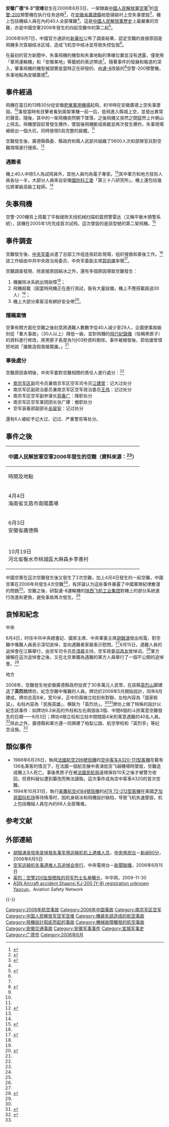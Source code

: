 {{Infobox Airliner accident
|name = 安徽广德6·3空难
|Crash image = 
|Image caption = 
|Date = 2006年6月3日
|Type = 飛行中飛機結冰失控墜毀<ref name="xinhuanet_2006Sept07"/>
|Site = {{CHN}}[[安徽省|安徽省]][[廣德縣|廣德縣]][[柏垫镇|柏垫镇]]姚村上空<ref name="gdly_2008Aug11"/>
|Coordinates = 
|Fatalities = 40（全部）
|Aircraft Type = [[空警-200|空警-200]]（由[[運-8|運-8]]改裝）
|Operator = [[中國人民解放軍空軍|中國人民解放軍空軍]]
|Origin = {{CHN}}安徽[[肥東軍用機場|肥東軍用機場]]<ref name="yzzk_2006Jul02"/>
|Last stopover = 未知
|Destination = 未知
|Tail Number = 未知
|Passengers = 35<ref name="163_KJ2000_Special_P5"/>
|Crew = 5<ref name="163_KJ2000_Special_P5"/>
|Survivors = 0
}}

'''安徽广德“6·3”空难'''發生在2006年6月3日，一架隸屬[[中國人民解放軍空軍|中國人民解放軍空軍]]<ref name="xinhuanet_2006Sept07">{{Cite web|url=http://news.xinhuanet.com/politics/2006-09/07/content_5061228.htm|title=中央军委通报:近期两起特大事故相关责任人受到严肃处理|accessdate=2011-04-03|work=新华网|date=2006-09-07|language=zh-hans|archive-date=2017-04-01|archive-url=https://web.archive.org/web/20170401232338/http://news.xinhuanet.com/politics/2006-09/07/content_5061228.htm|dead-url=no}}</ref>的[[空警-200|空警-200]]預警機在执行任务途時<ref name="xinhuanet_2006Jun04">{{Cite web |url=http://news.xinhuanet.com/mil/2006-06/04/content_4642641.htm |title=中国一架军用运输机失事 |accessdate=2011-04-03 |website=新华网 |date=2006-06-04 |language=zh-hans |archive-date=2017-04-01 |archive-url=https://web.archive.org/web/20170401144903/http://news.xinhuanet.com/mil/2006-06/04/content_4642641.htm |dead-url=no }}</ref>，在[[安徽省|安徽省]][[廣德縣|廣德縣]]柏垫镇姚村上空失事墜毀<ref name="gdly_2008Aug11">{{Cite web|url=http://www.gdly.org.cn/lyzh/HTML/726.html|title=我县建成6·3空难烈士纪念碑|accessdate=2011-04-03|author=今日广德|work=广德旅游|publisher=广德县旅游局|date=2008-08-11|language=zh-hans|deadurl=yes|archiveurl=https://archive.is/20080930142119/http://www.gdly.org.cn/lyzh/HTML/726.html|archivedate=2008-09-30}}</ref>，機上包括機組人員在內的40人全部罹難<ref name="xinhuanet_2006Sept07" />。這是[[中國人民解放軍歷史|中國人民解放軍歷史]]上最嚴重的空難，亦是中國空軍2006年發生的四起空難中的第二起<ref name="stnn">{{Cite web |url=http://www.stnn.cc/weekly/weekly0633/weekly0633_10/200612/t20061206_413344.html |title=紧急应变措施缺乏 中国军机坠毁事故频发 |accessdate=2011-04-03 |work=星岛网刊 |language=zh-hans |archive-url=https://web.archive.org/web/20110413081556/http://www.stnn.cc/weekly/weekly0633/weekly0633_10/200612/t20061206_413344.html |archive-date=2011-04-13 |dead-url=yes }}</ref>。

2006年9月7日，中國官方通訊社[[新華社|新華社]]公佈了調查結果，認定空難的直接原因是飛機多次穿越结冰区域，造成飞机空中结冰並导致失控坠毁<ref name="xinhuanet_2006Sept07" />。

在最初的官方新聞中，失事飛機的機型和失事地點的準確位置並沒有透露，僅使用「軍用運輸機」和「安徽某地」等籠統的表述帶過<ref name="xinhuanet_2006Jun04" />。隨著事件的發展和報道的深入，肇事飛機的機型被證實是當時正在研發的、由[[運-8|運-8]]改裝的<ref name="yzzk_2006Jul02">{{Cite web |url=http://www.yzzk.com/cfm/Content_Archive.cfm?Channel=tl&Path=236390221/26tl1.cfm |title=中國預警機撞山墜毀案中案 |accessdate=2011-04-03 |author=林一民 |work=亞洲週刊 |date=2006-07-02 |language=zh-hk |archive-date=2019-06-09 |archive-url=https://web.archive.org/web/20190609224518/http://www.yzzk.com/cfm/Content_Archive.cfm?Channel=tl&Path=236390221%2F26tl1.cfm |dead-url=no }}</ref>空警-200預警機，失事地點為安徽廣德<ref name="gdly_2008Aug11"/>。

== 事件經過 ==
飛機在當日約13時30分從安徽[[肥東軍用機場|肥東軍用機場]]起飛，約16時在安徽廣德上空失事墜毀。<ref name="yzzk_2006Jul02"/>事發當時有目擊者看到兩架軍機一前一后，低飛進入縣城上空，並發出異常的聲音。隨後，其中的一架飛機突然朝下墜落，之後飛機又突然之間猛然上升朝山上飛去。飛機墜毀前曾發生爆炸，墜毀後飛機斷成兩截並再次發生爆炸。失事現場被砸出一個大坑，同時發現5具完整的屍體。<ref name="stnn"/>

空難發生後，廣德縣縣委、縣政府和縣人武部共組織了5600人次和部隊官兵對空難現場進行搜索。<ref name="guangdemz_2011Sept26">{{Cite web|url=http://www.guangdemz.gov.cn/arts.asp?id=872|title=双拥花开别样红|accessdate=2011-12-25|author=王志兵|work=广德县民政局|date=2011-09-26|language=zh-hans|deadurl=yes|archiveurl=https://web.archive.org/web/20120119094858/http://www.guangdemz.gov.cn/arts.asp?id=872|archivedate=2012-01-19}}</ref>
=== 遇難者 ===
機上40人中除5人為試飛員外，其他人員均為電子專家。<ref name="stnn"/>其中軍方和地方技術人員各佔一半，大部分人員來自安徽[[國防科工委|國防科工委]]「第三十八研究所」，機上還包括幾位將軍級高級工程師。<ref name="yzzk_2006Jul02"/>

== 失事飛機 ==
{{see also|運-8|空警-200}}
{{multiple image
 | align     = right
 | direction = vertical
 | width     = 280
 | image1    = Bomber and fighter-jet flyby.JPG
 | caption1  = [[空警-200|空警-200]]在[[首都各界庆祝中华人民共和国成立60周年大会|2009年天安門閱兵儀式]]上首次亮相，機背搭載了[[平衡木預警系統|平衡木預警系統]]
}}
空警-200機背上搭載了平板缝隙天线机械扫描机载预警雷达（又稱平衡木預警系統），該機在2005年1月完成首次試飛，這次墜毀的是該型號的第二架飛機。<ref name="163_KJ2000_Special_P5">{{Cite web|url=http://war.news.163.com/09/0901/13/5I4K4GSK00011232_5.html|title=共和国的争气机—中国空军空警2000预警机（5）|accessdate=2011-04-04|work=网易|language=zh-hans|archive-date=2011-06-29|archive-url=https://web.archive.org/web/20110629211852/http://war.news.163.com/09/0901/13/5I4K4GSK00011232_5.html|dead-url=no}}</ref>

== 事件調查 ==
空難發生後，[[中央军委|中央军委]]派遣了总部工作组连夜赶赴現場，组织搜救和善後工作。<ref name="xinhuanet_2006Jun04"/>該工作組由中共中央政治局委员、中央军委副主席[[郭伯雄|郭伯雄]]率領<ref name="xinhuanet_2006Jun04_mourning">{{Cite web|url=http://news.xinhuanet.com/newscenter/2006-06/04/content_4645035.htm|title=胡锦涛发唁电哀悼我失事军用运输机机上遇难人员|accessdate=2011-04-04|work=新华网|date=2006-06-04|language=zh-hans|archive-date=2009-06-15|archive-url=https://web.archive.org/web/20090615014820/http://news.xinhuanet.com/newscenter/2006-06/04/content_4645035.htm|dead-url=no}}</ref>。

空難調查發現，除直接原因結冰之外，還有多個原因導致空難發生：
#機翼除冰系統出現故障<ref name="yzzk_2006Jul02"/>；
#飛機超載（因當時飛機正在進行測試，裝有大量設備，機上不應搭載超過30人）<ref name="yzzk_2006Jul02"/>；
#機上大部分乘客沒有綁好安全帶<ref name="yzzk_2006Oct29">{{Cite web|url=http://www.yzzk.com/cfm/Content_Archive.cfm?Channel=kk&Path=2217536212/43kk1.cfm|title=高級預警機毀於低級錯誤|accessdate=2011-04-04|author=王健民|work=亞洲週刊|date=2006-10-29|language=zh-hk|archive-date=2019-06-07|archive-url=https://web.archive.org/web/20190607030335/http://www.yzzk.com/cfm/Content_Archive.cfm?Channel=kk&Path=2217536212%2F43kk1.cfm|dead-url=no}}</ref>。
=== 隱瞞案情 ===
空軍有關方面在空難之後刻意將遇難人數數字從40人減少至29人，企圖使事故級別從「重大事故」（30人以上）降低一級，並對飛機的[[飛行紀錄儀|飛行紀錄儀]]（俗稱黑匣子）的資料進行修改，將黑匣子長度為1分03秒資料刪除。事件被揭發後，郭伯雄曾憤怒地說「誰敢造假我槍斃誰。」<ref name="yzzk_2006Jul02"/>

=== 事後處分 ===
空難原因查明後，中央军委對空難相關的責任人進行處分：<ref name="xinhuanet_2006Sept07"/>
*[[南京军区|南京军区]]副司令员兼南京军区空军司令员[[江建曾|江建曾]]：记大过处分
*南京军区副政治委员兼南京军区空军政治委员[[王伟_(中将)|王伟]]：记过处分
*南京军区空军副参谋长[[郭春广|郭春广]]：降职处分
*南京军区空军某团团长张广建：撤职处分
*空军装备部副部长[[岳留安|岳留安]]：记过处分
還有6人被給予记大过、记过、严重警告等处分。

== 事件之後 ==
{{Refimprovesect}}
{| align=right class="wikitable" style="margin:0 0 0.5em 1em; float:right; font-size:85%;"
!colspan=3|中國人民解放軍空軍2006年發生的空難（資料來源：<ref name="stnn"/>）
|-
!時間及地點!!機型!!受傷或死亡人數
|-
|4月4日<br/>海南省文昌市南陽農場||[[殲-7|殲-7]]||一名飛行員死亡
|-
|6月3日<br/>安徽省廣德縣||[[空警-200|空警-200]]<br/>（[[運-8|運-8]]改裝機）||'''40'''
|-
|{{Fact|6月12日<br/>江蘇省南京市[[义序机场|义序机场]]附近|time=2018-04-12T14:10:06+00:00}}||[[殲-7|殲-7E]]||一名飛行員跳傘逃生<br/>地面1人死亡1人失踪
|-
|10月19日<br/>河北省衡水市桃城區大麻森乡李善村||[[運-7|運-7]]||機上約五至六人死亡<br/>地面1名村民受傷
|}
中國空軍在這次空難發生後又發生了2次空難，加上4月4日發生的一起空難，中國空軍在2006年共發生4次空難<ref name="stnn"/>，有評論认为這些事件暴露了中國軍隊紀律散漫的問題<ref name="yzzk_2006Oct29"/>。空難之後，研製運-8運輸機的[[陕西飞机工业集团|陕西飞机工业集团]]對機上的部分系統進行改進和更換，避免事故再次發生。<ref name="163_KJ2000_Special_P5"/>

== 哀悼和紀念 ==
;中央
6月4日，时任中共中央總書記、國家主席、中央軍委主席[[胡錦濤|胡錦濤]]發出唁電，對空難中罹難人員表示深切哀悼，並向遇難者家屬表示慰問。<ref name="xinhuanet_2006Jun04_mourning"/>6月15日，遇難人員的追悼會在江蘇舉行，由空军司令员[[乔清晨|乔清晨]]主持，空军政委[[邓昌友|邓昌友]]致悼词。<ref>{{Cite web|url=http://news.xinhuanet.com/mil/2006-06/16/content_4705105.htm|title=空军运输机遇难者追悼会举行 胡锦涛送花圈|accessdate=2011-04-04|work=新华网|date=2006-06-16|language=zh-hans|archive-date=2017-02-11|archive-url=https://web.archive.org/web/20170211155518/http://news.xinhuanet.com/mil/2006-06/16/content_4705105.htm|dead-url=no}}</ref>軍方據稱在這次追悼會之後，又在北京單獨為遇難的軍方人員舉行了一個不公開的追悼會。<ref name="yzzk_2006Jul02"/>

;地方
2008年，空難發生地安徽廣德縣政府投資了30多萬元人民幣，在該縣[[英烈山|英烈山]]脚建造了'''英烈坊'''牌坊，紀念空難中罹難的人員。牌坊於2008年5月開始設計，同年8月建成，牌坊总高8米，宽10米，正中的兩條立柱刻有對聯，左柱內容為「国家栋梁」，右柱內容為「民族英雄」，横联为「英烈坊」。<ref name="gdly_2008Aug11"/><ref>{{Cite web|url=http://www.xuancheng.gov.cn/include/web_content.php?id=31015|title=广德建6.3空难烈士英烈坊|accessdate=2011-04-03|work=宣城市政府|date=2008-08-12|language=zh-hans}}{{dead link|date=2017年12月 |bot=InternetArchiveBot |fix-attempted=yes }}</ref>牌坊上做了特殊的設計以紀念該事件：如牌坊6.3米高的外柱和左右兩個各3個、中間6個的斗拱寓意空難發生的日期——6月3日；牌坊4根立柱和立柱中間間距4米則寓意遇難的40名人員。<ref>{{Cite web|url=http://www.guangdemz.gov.cn/arts.asp?id=653|title=广德6.3空难烈士纪念牌|accessdate=2011-12-25|work=广德县民政局|date=2010-04-22|language=zh-hans|deadurl=yes|archiveurl=https://web.archive.org/web/20120119114712/http://www.guangdemz.gov.cn/arts.asp?id=653|archivedate=2012-01-19}}</ref>除此之外，廣德縣和軍方還一同興建了柏梨公路、航空學校和「英烈亭」等纪念设施。<ref name="guangdemz_2011Sept26"/>

== 類似事件 ==
*1988年6月26日，執飛[[法國航空296號班機空難|法國航空296號班機]]的[[空中客车A320|空中客车A320-111型客機]]在載有136名乘客的情況下，在法國一個航空展中表演低空飞越機場時墜毀，空難造成機上3人死亡。事後黑匣子在被[[法國民航局|法國民航局]]違規保存10天之後才被警方收回，但資料疑似遭到纂改而無法讀取。這次事件成為空中客車A320的首次空難。
*1994年10月31日，執行[[美鷹航空4184號班機空難|美鷹航空4184號班機]]的[[ATR-72|ATR 72-212型客機]]在美國[[芝加哥国际机场|芝加哥国际机场]]等待降落时，因机身結冰和飛機設計缺陷，导致飞机失速墜毀，机上包括機組人員在內的68人全部罹难。

==参考文献==
{{Reflist|2}}

== 外部連結 ==
{{Wikinews|中国军机坠毁成员全数罹难}}
* [http://news.xinhuanet.com/video/2006-06/05/content_4645838.htm 胡锦涛发唁电哀悼我失事军用运输机机上遇难人员]{{Wayback|url=http://news.xinhuanet.com/video/2006-06/05/content_4645838.htm |date=20170401232336 }}，[[中国中央电视台|中央电视台]]－[[新闻60分|新闻60分]]，2006年6月5日{{zh-hans}}
* [http://news.xinhuanet.com/video/2006-06/15/content_4703485.htm 空军运输机失事遇难人员追悼会举行]{{Wayback|url=http://news.xinhuanet.com/video/2006-06/15/content_4703485.htm |date=20170401144346 }}，中央電視台－[[新聞聯播|新聞聯播]]，2006年6月15日{{zh-hans}}
* [https://web.archive.org/web/20111113223638/http://military.china.com/zh_cn/top01/11053250/20091130/15717425.html 英烈：空警200坠毁牺牲的将军烈士名单曝光]，中华网，2009-11-30{{zh-hans}}
* [http://aviation-safety.net/database/record.php?id=20060603-0 ASN Aircraft accident Shaanxi KJ-200 (Y-8) registration unknown Yaocun]{{Wayback|url=http://aviation-safety.net/database/record.php?id=20060603-0 |date=20201020234650 }}，Aviation Safety Network {{en}}

{{-}}
{{2006年航空事故}}
{{中华人民共和国航空事故}}

[[Category:2006年航空事故|Category:2006年航空事故]]
[[Category:2006年中国事故|Category:2006年中国事故]]
[[Category:南京军区空军|Category:南京军区空军]]
[[Category:中国人民解放军空军空难|Category:中国人民解放军空军空难]]
[[Category:機員失誤造成的航空事故|Category:機員失誤造成的航空事故]]
[[Category:飛機設計瑕疵而起的事故|Category:飛機設計瑕疵而起的事故]]
[[Category:機械故障觸發的航空事故|Category:機械故障觸發的航空事故]]
[[Category:安徽交通事故|Category:安徽交通事故]]
[[Category:安徽军事事件|Category:安徽军事事件]]
[[Category:宣城军事史|Category:宣城军事史]]
[[Category:广德市|Category:广德市]]
[[Category:2006年6月|Category:2006年6月]]